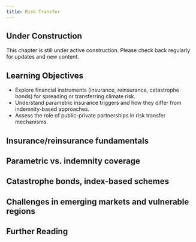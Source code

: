 ```yaml
---
title: Risk Transfer
---
```


::: {.callout-note}
## Under Construction
This chapter is still under active construction. Please check back regularly for updates and new content.
:::

::: {.callout-tip}
## Learning Objectives

- Explore financial instruments (insurance, reinsurance, catastrophe bonds) for spreading or transferring climate risk.
- Understand parametric insurance triggers and how they differ from indemnity-based approaches.
- Assess the role of public-private partnerships in risk transfer mechanisms.
:::

## Insurance/reinsurance fundamentals

## Parametric vs. indemnity coverage

## Catastrophe bonds, index-based schemes

## Challenges in emerging markets and vulnerable regions

## Further Reading {.unnumbered}
